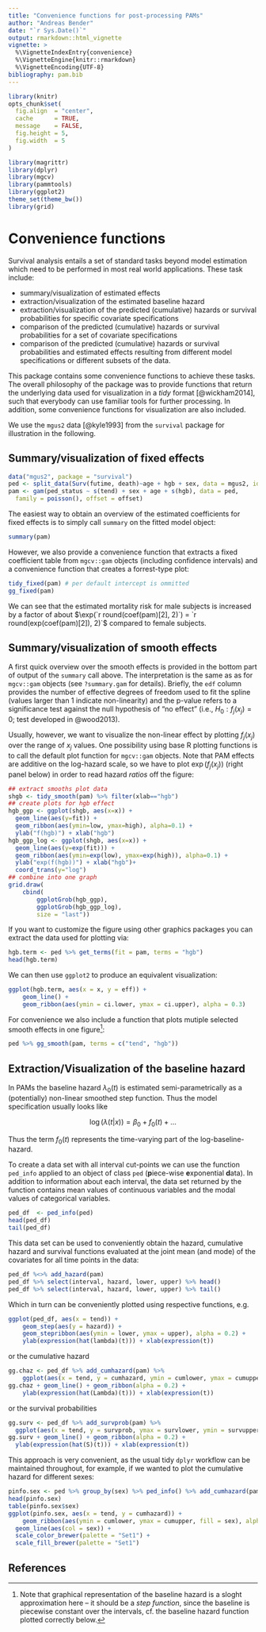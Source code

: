 ```yaml
---
title: "Convenience functions for post-processing PAMs"
author: "Andreas Bender"
date: "`r Sys.Date()`"
output: rmarkdown::html_vignette
vignette: >
  %\VignetteIndexEntry{convenience}
  %\VignetteEngine{knitr::rmarkdown}
  %\VignetteEncoding{UTF-8}
bibliography: pam.bib
---
```


```r
library(knitr)
opts_chunk$set(
  fig.align  = "center",
  cache      = TRUE,
  message    = FALSE,
  fig.height = 5,
  fig.width  = 5
)
```

```r
library(magrittr)
library(dplyr)
library(mgcv)
library(pammtools)
library(ggplot2)
theme_set(theme_bw())
library(grid)
```


# Convenience functions

Survival analysis entails a set of standard tasks
beyond model estimation which need to be performed in most real world applications.
These task include:

- summary/visualization of estimated effects
- extraction/visualization of the estimated baseline hazard
- extraction/visualization of the predicted (cumulative) hazards or survival probabilities
for specific covariate specifications
- comparison of the predicted (cumulative) hazards or survival probabilities for a set
of covariate specifications
- comparison of the predicted (cumulative) hazards or survival probabilities and estimated effects
resulting from different model specifications or different subsets of the data.

This package contains some convenience functions to achieve these tasks.
The overall philosophy of the package was to provide functions that return the
underlying data used for visualization in a *tidy* format [@wickham2014], such that everybody
can use familiar tools for further processing. In addition, some convenience functions
for visualization are also included.

We use the `mgus2` data [@kyle1993] from the `survival` package for illustration
in the following.


## Summary/visualization of fixed effects

```r
data("mgus2", package = "survival")
ped <- split_data(Surv(futime, death)~age + hgb + sex, data = mgus2, id = "id")
pam <- gam(ped_status ~ s(tend) + sex + age + s(hgb), data = ped,
  family = poisson(), offset = offset)
```

The easiest way to obtain an overview of the estimated coefficients for fixed effects
is to simply call `summary` on the fitted model object:

```r
summary(pam)
```

However, we also provide a convenience function that extracts a fixed coefficient
table from `mgcv::gam` objects (including confidence intervals) and
a convenience function that creates a forrest-type plot:

```r
tidy_fixed(pam) # per default intercept is ommitted
gg_fixed(pam)
```

We can see that the estimated mortality risk for male subjects is increased by a factor of about $\exp(`r round(coef(pam)[2], 2)`) = `r round(exp(coef(pam)[2]), 2)`$
compared to female subjects.

<!--
Additionally, this package provides a function to visualize fixed coefficients
in terms of tree/forest plots:

```r
## yet to be implemented
```
-->

## Summary/visualization of smooth effects
A first quick overview over the smooth effects is provided in the bottom part of
output of the `summary` call above. The interpretation is the same as as for
`mgcv::gam` objects (see `?summary.gam` for details). Briefly, the `edf` column
provides the number of effective degrees of freedom used to fit the spline
(values larger than 1 indicate non-linearity) and the p-value refers to
a significance test against the null hypothesis of "no effect"
(i.e., $H_0: f_j(x_j) = 0$; test developed in @wood2013).

Usually, however, we want to visualize the non-linear effect by plotting
$f_j(x_j)$ over the range of $x_j$ values. One possibility using base R
plotting functions is to call the default plot function for `mgcv::gam` objects.
Note that PAM effects are additive on the log-hazard scale, so we have to plot
$\exp(f_j(x_j))$ (right panel below) in order to read hazard *ratios* off the figure:

```r
## extract smooths plot data
shgb <- tidy_smooth(pam) %>% filter(xlab=="hgb")
## create plots for hgb effect
hgb_ggp <- ggplot(shgb, aes(x=x)) +
  geom_line(aes(y=fit)) +
  geom_ribbon(aes(ymin=low, ymax=high), alpha=0.1) +
  ylab("f(hgb)") + xlab("hgb")
hgb_ggp_log <- ggplot(shgb, aes(x=x)) +
  geom_line(aes(y=exp(fit))) +
  geom_ribbon(aes(ymin=exp(low), ymax=exp(high)), alpha=0.1) +
  ylab("exp(f(hgb))") + xlab("hgb")+
  coord_trans(y="log")
## combine into one graph
grid.draw(
    cbind(
        ggplotGrob(hgb_ggp),
        ggplotGrob(hgb_ggp_log),
        size = "last"))
```

If you want to customize the figure using other graphics packages you can
extract the data used for plotting via:

```r
hgb.term <- ped %>% get_terms(fit = pam, terms = "hgb")
head(hgb.term)
```

We can then use `ggplot2` to produce an equivalent visualization:

```r
ggplot(hgb.term, aes(x = x, y = eff)) +
	geom_line() +
	geom_ribbon(aes(ymin = ci.lower, ymax = ci.upper), alpha = 0.3)
```

For convenience we also include a function that plots mutiple selected smooth
effects in one figure^[Note that graphical representation of the baseline hazard is a sloght approximation here -- it should be a *step function*, since the baseline is piecewise constant over the intervals, cf. the baseline hazard function plotted correctly below.]:

```r
ped %>% gg_smooth(pam, terms = c("tend", "hgb"))
```


## Extraction/Visualization of the baseline hazard

In PAMs the baseline hazard $\lambda_0(t)$ is estimated semi-parametrically as a
(potentially) non-linear smoothed step function. Thus the model specification usually
looks like

$$
\log(\lambda(t|x)) = \beta_0 + f_0(t) + \ldots
$$

Thus the term $f_0(t)$ represents the time-varying part of the log-baseline-hazard.

To create a data set with all interval cut-points we can use the function
`ped_info` applied to an object of class `ped` (**p**iece-wise **e**xponential **d**ata).
In addition to information about each interval, the data set returned by the function contains
mean values of continuous variables and the modal values of categorical variables.

```r
ped_df  <- ped_info(ped)
head(ped_df)
tail(ped_df)
```

This data set can be used to conveniently obtain the hazard, cumulative hazard and survival functions evaluated at the joint mean (and mode) of the covariates for all time points in the data:

```r
ped_df %<>% add_hazard(pam)
ped_df %>% select(interval, hazard, lower, upper) %>% head()
ped_df %>% select(interval, hazard, lower, upper) %>% tail()
```

Which in turn can be conveniently plotted using respective functions, e.g.

```r
ggplot(ped_df, aes(x = tend)) +
	geom_step(aes(y = hazard)) +
	geom_stepribbon(aes(ymin = lower, ymax = upper), alpha = 0.2) +
	ylab(expression(hat(lambda)(t))) + xlab(expression(t))
```

or the cumulative hazard

```r
gg.chaz <- ped_df %>% add_cumhazard(pam) %>%
	ggplot(aes(x = tend, y = cumhazard, ymin = cumlower, ymax = cumupper))
gg.chaz + geom_line() + geom_ribbon(alpha = 0.2) +
	ylab(expression(hat(Lambda)(t))) + xlab(expression(t))
```

or the survival probabilities

```r
gg.surv <- ped_df %>% add_survprob(pam) %>%
  ggplot(aes(x = tend, y = survprob, ymax = survlower, ymin = survupper))
gg.surv + geom_line() + geom_ribbon(alpha = 0.2) +
  ylab(expression(hat(S)(t))) + xlab(expression(t))
```

This approach is very convenient, as the usual tidy `dplyr` workflow can
be maintained throughout, for example, if we wanted to plot the cumulative
hazard for different sexes:

```r
pinfo.sex <- ped %>% group_by(sex) %>% ped_info() %>% add_cumhazard(pam)
head(pinfo.sex)
table(pinfo.sex$sex)
ggplot(pinfo.sex, aes(x = tend, y = cumhazard)) +
	geom_ribbon(aes(ymin = cumlower, ymax = cumupper, fill = sex), alpha = 0.3) +
  geom_line(aes(col = sex)) +
  scale_color_brewer(palette = "Set1") +
  scale_fill_brewer(palette = "Set1")
```

## References
